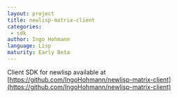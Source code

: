 ```yaml
---
layout: project
title: newlisp-matrix-client
categories: 
 - sdk
author: Ingo Hohmann
language: Lisp
maturity: Early Beta
---
```


Client SDK for newlisp available at [https://github.com/IngoHohmann/newlisp-matrix-client](https://github.com/IngoHohmann/newlisp-matrix-client)
